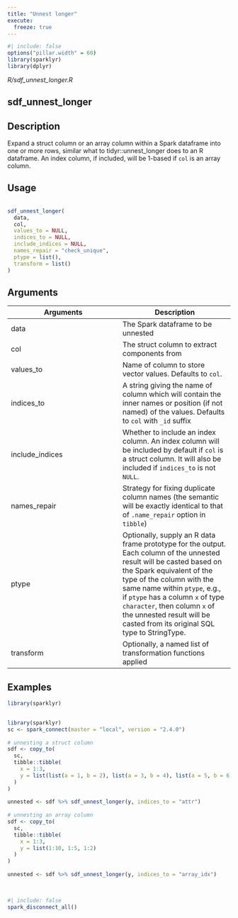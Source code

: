 ```yaml
---
title: "Unnest longer"
execute:
  freeze: true
---
```


```r
#| include: false
options("pillar.width" = 60)
library(sparklyr) 
library(dplyr)
```

*R/sdf_unnest_longer.R*

## sdf_unnest_longer

## Description
 Expand a struct column or an array column within a Spark dataframe into one or more rows, similar what to tidyr::unnest_longer does to an R dataframe. An index column, if included, will be 1-based if `col` is an array column. 


## Usage
```r
 
sdf_unnest_longer( 
  data, 
  col, 
  values_to = NULL, 
  indices_to = NULL, 
  include_indices = NULL, 
  names_repair = "check_unique", 
  ptype = list(), 
  transform = list() 
) 
```

## Arguments
|Arguments|Description|
|---|---|
| data | The Spark dataframe to be unnested |
| col | The struct column to extract components from |
| values_to | Name of column to store vector values. Defaults to `col`. |
| indices_to | A string giving the name of column which will contain the inner names or position (if not named) of the values. Defaults to `col` with `_id` suffix |
| include_indices | Whether to include an index column. An index column will be included by default if `col` is a struct column. It will also be included if `indices_to` is not `NULL`. |
| names_repair | Strategy for fixing duplicate column names (the semantic will be exactly identical to that of `.name_repair` option in `tibble`) |
| ptype | Optionally, supply an R data frame prototype for the output. Each column of the unnested result will be casted based on the Spark equivalent of the type of the column with the same name within `ptype`, e.g., if `ptype` has a column `x` of type `character`, then column `x` of the unnested result will be casted from its original SQL type to StringType. |
| transform | Optionally, a named list of transformation functions applied |





## Examples
```r
library(sparklyr)
 
```
```r
 
library(sparklyr) 
sc <- spark_connect(master = "local", version = "2.4.0") 
 
# unnesting a struct column 
sdf <- copy_to( 
  sc, 
  tibble::tibble( 
    x = 1:3, 
    y = list(list(a = 1, b = 2), list(a = 3, b = 4), list(a = 5, b = 6)) 
  ) 
) 
 
unnested <- sdf %>% sdf_unnest_longer(y, indices_to = "attr") 
 
# unnesting an array column 
sdf <- copy_to( 
  sc, 
  tibble::tibble( 
    x = 1:3, 
    y = list(1:10, 1:5, 1:2) 
  ) 
) 
 
unnested <- sdf %>% sdf_unnest_longer(y, indices_to = "array_idx") 
 
 
```



```r
#| include: false
spark_disconnect_all()
```
